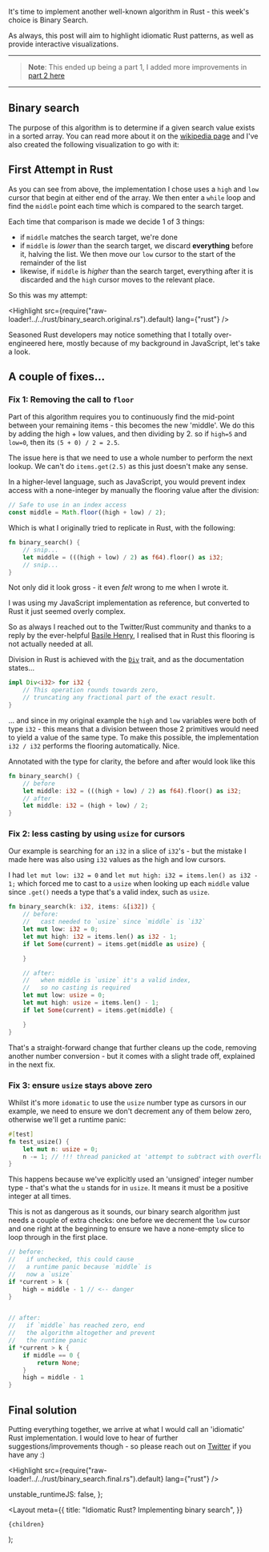 

It's time to implement another well-known algorithm in Rust - this week's choice is Binary Search.

As always, this post will aim to highlight idiomatic Rust patterns, as well as provide interactive
visualizations.

---

> **Note**: This ended up being a part 1, I added more improvements in [part 2 here](/blog/binary-search-rust-part-2)

---

## Binary search

The purpose of this algorithm is to determine if a given search value exists in a sorted array. You
can read more about it on the [wikipedia page](https://en.wikipedia.org/wiki/Binary_search_algorithm) and
I've also created the following visualization to go with it:

<DemoBlock label="binary search visualization">
    <BrowserComponent kind="vanilla" scriptInclude="algo/algo-binary-search.lit.ts">
        <algo-binary-search input="[0, 1, 2, 3, 4, 5, 6, 7, 8, 9]" search="2" />
    </BrowserComponent>
</DemoBlock>

## First Attempt in Rust

As you can see from above, the implementation I chose uses a `high` and `low` cursor that begin
at either end of the array. We then enter a `while` loop and find the `middle` point each time
which is compared to the search target.

Each time that comparison is made we decide 1 of 3 things:

- if `middle` matches the search target, we're done
- if `middle` is *lower* than the search target, we discard **everything** before it, halving the list. We then move our
    `low` cursor to the start of the remainder of the list
- likewise, if `middle` is *higher* than the search target, everything after it is discarded and the `high` cursor
    moves to the relevant place.

So this was my attempt:

<Highlight src={require("raw-loader!../../rust/binary_search.original.rs").default} lang={"rust"} />

Seasoned Rust developers may notice something that I totally over-engineered here, mostly because of my
background in JavaScript, let's take a look.

## A couple of fixes...

### Fix 1: Removing the call to `floor`

Part of this algorithm requires you to continuously find the mid-point between your remaining items - this becomes
the new 'middle'. We do this by adding the high + low values, and then dividing by 2. so if `high=5` and `low=0`, then its
`(5 + 0) / 2 = 2.5`.

The issue here is that we need to use a whole number to perform the next lookup. We can't do
`items.get(2.5)` as this just doesn't make any sense.

In a higher-level language, such as JavaScript, you would prevent index access with a none-integer
by manually the flooring value after the division:

```js
// Safe to use in an index access
const middle = Math.floor((high + low) / 2);
````

Which is what I originally tried to replicate in Rust, with the following:

```rust
fn binary_search() {
    // snip...
    let middle = (((high + low) / 2) as f64).floor() as i32;
    // snip...
}
```

Not only did it look gross - it even *felt* wrong to me when I wrote it.

I was using my JavaScript implementation as reference, but converted to Rust it just seemed overly complex.

So as always I reached out to the Twitter/Rust community and thanks to a reply by the ever-helpful
[Basile Henry](https://twitter.com/basile_henry), I realised that in Rust this flooring is not actually
needed at all.

Division in Rust is achieved with the [`Div`](https://doc.rust-lang.org/beta/std/ops/trait.Div.html#impl-Div%3Ci32%3E) trait,
and as the documentation states...

```rust
impl Div<i32> for i32 {
    // This operation rounds towards zero,
    // truncating any fractional part of the exact result.
}
```

... and since in my original example the `high` and `low` variables were both of type `i32` - this means that
a division between those 2 primitives would need to yield a value of the same type. To make this possible, the implementation
`i32 / i32` performs the flooring automatically. Nice.

Annotated with the type for clarity, the before and after would look like this

```rust
fn binary_search() {
    // before
    let middle: i32 = (((high + low) / 2) as f64).floor() as i32;
    // after
    let middle: i32 = (high + low) / 2;
}
```

### Fix 2: less casting by using `usize` for cursors

Our example is searching for an `i32` in a slice of `i32`'s - but the mistake I made here
was also using `i32` values as the high and low cursors.

I had `let mut low: i32 = 0` and `let mut high: i32 = items.len() as i32 - 1;` which forced me to cast to a `usize` when looking up
each `middle` value since `.get()` needs a type that's a valid index, such as `usize`.

```rust
fn binary_search(k: i32, items: &[i32]) {
    // before:
    //   cast needed to `usize` since `middle` is `i32`
    let mut low: i32 = 0;
    let mut high: i32 = items.len() as i32 - 1;
    if let Some(current) = items.get(middle as usize) {

    }

    // after:
    //   when middle is `usize` it's a valid index,
    //   so no casting is required
    let mut low: usize = 0;
    let mut high: usize = items.len() - 1;
    if let Some(current) = items.get(middle) {

    }
}
```

That's a straight-forward change that further cleans up the code, removing another number conversion - but it
comes with a slight trade off, explained in the next fix.


### Fix 3: ensure `usize` stays above zero

Whilst it's more `idomatic` to use the `usize` number type as cursors in our example, we need to ensure we don't
decrement any of them below zero, otherwise we'll get a runtime panic:

```rust
#[test]
fn test_usize() {
    let mut n: usize = 0;
    n -= 1; // !!! thread panicked at 'attempt to subtract with overflow'
}
```

This happens because we've explicitly used an 'unsigned' integer number type - that's what the `u` stands for in `usize`. It means
it must be a positive integer at all times.

This is not as dangerous as it sounds, our binary search algorithm just needs a couple of extra checks: one before we decrement
the `low` cursor and one right at the beginning to ensure we have a none-empty slice to loop through in the first place.

```rust
// before:
//   if unchecked, this could cause
//   a runtime panic because `middle` is
//   now a `usize`
if *current > k {
    high = middle - 1 // <-- danger
}


// after:
//   if `middle` has reached zero, end
//   the algorithm altogether and prevent
//   the runtime panic
if *current > k {
    if middle == 0 {
        return None;
    }
    high = middle - 1
}
```


## Final solution

Putting everything together, we arrive at what I would call an 'idiomatic' Rust implementation. I would love
to hear of further suggestions/improvements though - so please reach out on [Twitter](https://twitter.com/shaneOsbourne)
if you have any :)

<Highlight src={require("raw-loader!../../rust/binary_search.final.rs").default} lang={"rust"} />

  unstable_runtimeJS: false,
};

  <Layout
    meta={{
      title: "Idiomatic Rust? Implementing binary search",
    }}
  >
    {children}
  </Layout>
);
